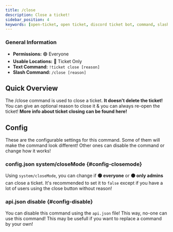 ```yaml
---
title: /close
description: Close a ticket!
sidebar_position: 4
keywords: [open-ticket, open ticket, discord ticket bot, command, slash command, close]
---
```

<head>
    <link rel="apple-touch-icon" href="/img/logo_vertical.png"/>
</head>

### General Information
- **Permissions:** 🟢 Everyone
- **Usable Locations:** 🔴 Ticket Only
- **Text Command:** `!ticket close [reason]`
- **Slash Command:** `/close [reason]`

## Quick Overview
The /close command is used to close a ticket. **It doesn't delete the ticket!**
You can give an optional reason to close it & you can always re-open the ticket!
**More info about ticket closing <InlineLink isdoc="true" url="docs/system/ticket-flow#closing">can be found here</InlineLink>!**

<GoodImage src="/img/docs-v3/commands/close.png" alt="Image of /close command" size="50%"></GoodImage>

## Config
These are the <InlineLink url="docs/config/general" isdoc="true">configurable settings</InlineLink> for this command.
Some of them will make the command look different!
Other ones can disable the command or change how it works!

### <InlineLink url="docs/config/general" isdoc="true"><LabelText color="blue">config.json</LabelText></InlineLink> system/closeMode \{#config-closemode}
Using `system/closeMode`, you can change if **🟢 everyone** or **🟠 only admins** can close a ticket.
It's recommended to set it to `false` except if you have a lot of users using the close button without reason!

### <InlineLink url="docs/config/api" isdoc="true"><LabelText color="red">api.json</LabelText></InlineLink> disable \{#config-disable}
You can disable this command using the `api.json` file! This way, no-one can use this command!
This may be usefull if you want to replace a command by your own!